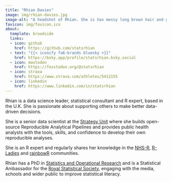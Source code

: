 ```yaml
---
title: "Rhian Davies"
image: img/rhian-davies.jpg
image-alt: "A headshot of Rhian. She is has messy long brown hair and glasses. She is stood in front of an OS Map of the river Tyne."
favicon: img/favicon.ico
about:
  template: broadside
  links:
  - icon: github
    href: https://github.com/statsrhian    
  - text: "{{< iconify fa6-brands bluesky >}}"
    href: https://bsky.app/profile/statsrhian.bsky.social
  - icon: mastodon
    href: https://fosstodon.org/@statsrhian
  - icon: strava
    href: https://www.strava.com/athletes/5412155  
  - icon: linkedin
    href: https://www.linkedin.com/in/statsrhian
---
```


Rhian is a data science leader, statistical consultant and R expert, based in the U.K. She is passionate about supporting others to make better data-driven decisions. 

She is a senior data scientist at the [Strategy Unit](https://www.strategyunitwm.nhs.uk/) where she builds open-source Reproducible Analytical Pipelines and provides public health analysts with the tools, skills, and confidence to develop their own reproducible analyses. 

She is an R expert and regularly shares her knowledge in the [NHS-R](https://nhsrcommunity.com/), [R-Ladies](https://rladies.org/) and [rainbowR](https://rainbowr.org/) communities. 

Rhian has a PhD in [Statistics and Operational Research](https://www.lancaster.ac.uk/stor-i/) and is a Statistical Ambassador for the [Royal Statistical Society](https://rss.org.uk/), engaging with the media, schools and wider public to improve statistical literacy. 

